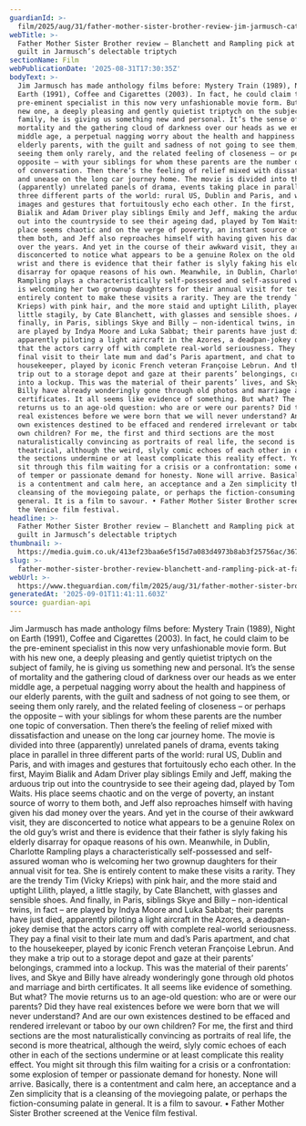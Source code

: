 ```yaml
---
guardianId: >-
  film/2025/aug/31/father-mother-sister-brother-review-jim-jarmusch-cate-blanchett-charlotte-rampling-tom-waits
webTitle: >-
  Father Mother Sister Brother review – Blanchett and Rampling pick at family
  guilt in Jarmusch’s delectable triptych
sectionName: Film
webPublicationDate: '2025-08-31T17:30:35Z'
bodyText: >-
  Jim Jarmusch has made anthology films before: Mystery Train (1989), Night on
  Earth (1991), Coffee and Cigarettes (2003). In fact, he could claim to be the
  pre-eminent specialist in this now very unfashionable movie form. But with his
  new one, a deeply pleasing and gently quietist triptych on the subject of
  family, he is giving us something new and personal. It’s the sense of
  mortality and the gathering cloud of darkness over our heads as we enter
  middle age, a perpetual nagging worry about the health and happiness of our
  elderly parents, with the guilt and sadness of not going to see them, or
  seeing them only rarely, and the related feeling of closeness – or perhaps the
  opposite – with your siblings for whom these parents are the number one topic
  of conversation. Then there’s the feeling of relief mixed with dissatisfaction
  and unease on the long car journey home. The movie is divided into three
  (apparently) unrelated panels of drama, events taking place in parallel in
  three different parts of the world: rural US, Dublin and Paris, and with
  images and gestures that fortuitously echo each other. In the first, Mayim
  Bialik and Adam Driver play siblings Emily and Jeff, making the arduous trip
  out into the countryside to see their ageing dad, played by Tom Waits. His
  place seems chaotic and on the verge of poverty, an instant source of worry to
  them both, and Jeff also reproaches himself with having given his dad money
  over the years. And yet in the course of their awkward visit, they are
  disconcerted to notice what appears to be a genuine Rolex on the old guy’s
  wrist and there is evidence that their father is slyly faking his elderly
  disarray for opaque reasons of his own. Meanwhile, in Dublin, Charlotte
  Rampling plays a characteristically self-possessed and self-assured woman who
  is welcoming her two grownup daughters for their annual visit for tea. She is
  entirely content to make these visits a rarity. They are the trendy Tim (Vicky
  Krieps) with pink hair, and the more staid and uptight Lilith, played, a
  little stagily, by Cate Blanchett, with glasses and sensible shoes. And
  finally, in Paris, siblings Skye and Billy – non-identical twins, in fact –
  are played by Indya Moore and Luka Sabbat; their parents have just died,
  apparently piloting a light aircraft in the Azores, a deadpan-jokey demise
  that the actors carry off with complete real-world seriousness. They pay a
  final visit to their late mum and dad’s Paris apartment, and chat to the
  housekeeper, played by iconic French veteran Françoise Lebrun. And they make a
  trip out to a storage depot and gaze at their parents’ belongings, crammed
  into a lockup. This was the material of their parents’ lives, and Skye and
  Billy have already wonderingly gone through old photos and marriage and birth
  certificates. It all seems like evidence of something. But what? The movie
  returns us to an age-old question: who are or were our parents? Did they have
  real existences before we were born that we will never understand? And are our
  own existences destined to be effaced and rendered irrelevant or taboo by our
  own children? For me, the first and third sections are the most
  naturalistically convincing as portraits of real life, the second is more
  theatrical, although the weird, slyly comic echoes of each other in each of
  the sections undermine or at least complicate this reality effect. You might
  sit through this film waiting for a crisis or a confrontation: some explosion
  of temper or passionate demand for honesty. None will arrive. Basically, there
  is a contentment and calm here, an acceptance and a Zen simplicity that is a
  cleansing of the moviegoing palate, or perhaps the fiction-consuming palate in
  general. It is a film to savour. • Father Mother Sister Brother screened at
  the Venice film festival.
headline: >-
  Father Mother Sister Brother review – Blanchett and Rampling pick at family
  guilt in Jarmusch’s delectable triptych
thumbnail: >-
  https://media.guim.co.uk/413ef23baa6e5f15d7a083d4973b8ab3f25756ac/367_0_1350_1080/500.jpg
slug: >-
  father-mother-sister-brother-review-blanchett-and-rampling-pick-at-family-guilt-in-jarmuschs-delectable-triptych
webUrl: >-
  https://www.theguardian.com/film/2025/aug/31/father-mother-sister-brother-review-jim-jarmusch-cate-blanchett-charlotte-rampling-tom-waits
generatedAt: '2025-09-01T11:41:11.603Z'
source: guardian-api
---
```

Jim Jarmusch has made anthology films before: Mystery Train (1989), Night on Earth (1991), Coffee and Cigarettes (2003). In fact, he could claim to be the pre-eminent specialist in this now very unfashionable movie form. But with his new one, a deeply pleasing and gently quietist triptych on the subject of family, he is giving us something new and personal. It’s the sense of mortality and the gathering cloud of darkness over our heads as we enter middle age, a perpetual nagging worry about the health and happiness of our elderly parents, with the guilt and sadness of not going to see them, or seeing them only rarely, and the related feeling of closeness – or perhaps the opposite – with your siblings for whom these parents are the number one topic of conversation. Then there’s the feeling of relief mixed with dissatisfaction and unease on the long car journey home. The movie is divided into three (apparently) unrelated panels of drama, events taking place in parallel in three different parts of the world: rural US, Dublin and Paris, and with images and gestures that fortuitously echo each other. In the first, Mayim Bialik and Adam Driver play siblings Emily and Jeff, making the arduous trip out into the countryside to see their ageing dad, played by Tom Waits. His place seems chaotic and on the verge of poverty, an instant source of worry to them both, and Jeff also reproaches himself with having given his dad money over the years. And yet in the course of their awkward visit, they are disconcerted to notice what appears to be a genuine Rolex on the old guy’s wrist and there is evidence that their father is slyly faking his elderly disarray for opaque reasons of his own. Meanwhile, in Dublin, Charlotte Rampling plays a characteristically self-possessed and self-assured woman who is welcoming her two grownup daughters for their annual visit for tea. She is entirely content to make these visits a rarity. They are the trendy Tim (Vicky Krieps) with pink hair, and the more staid and uptight Lilith, played, a little stagily, by Cate Blanchett, with glasses and sensible shoes. And finally, in Paris, siblings Skye and Billy – non-identical twins, in fact – are played by Indya Moore and Luka Sabbat; their parents have just died, apparently piloting a light aircraft in the Azores, a deadpan-jokey demise that the actors carry off with complete real-world seriousness. They pay a final visit to their late mum and dad’s Paris apartment, and chat to the housekeeper, played by iconic French veteran Françoise Lebrun. And they make a trip out to a storage depot and gaze at their parents’ belongings, crammed into a lockup. This was the material of their parents’ lives, and Skye and Billy have already wonderingly gone through old photos and marriage and birth certificates. It all seems like evidence of something. But what? The movie returns us to an age-old question: who are or were our parents? Did they have real existences before we were born that we will never understand? And are our own existences destined to be effaced and rendered irrelevant or taboo by our own children? For me, the first and third sections are the most naturalistically convincing as portraits of real life, the second is more theatrical, although the weird, slyly comic echoes of each other in each of the sections undermine or at least complicate this reality effect. You might sit through this film waiting for a crisis or a confrontation: some explosion of temper or passionate demand for honesty. None will arrive. Basically, there is a contentment and calm here, an acceptance and a Zen simplicity that is a cleansing of the moviegoing palate, or perhaps the fiction-consuming palate in general. It is a film to savour. • Father Mother Sister Brother screened at the Venice film festival.

